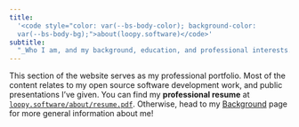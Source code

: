 ```yaml
---
title:
  '<code style="color: var(--bs-body-color); background-color:
  var(--bs-body-bg);">about(loopy.software)</code>'
subtitle:
  "_Who I am, and my background, education, and professional interests._"
---
```



This section of the website serves as my professional portfolio. Most of the content relates
to my open source software development work, and public presentations I've given. You can 
find my **professional resume** at [`loopy.software/about/resume.pdf`](./resume.pdf). Otherwise,
head to my [Background](background/introduction/) page for more general information about me!

